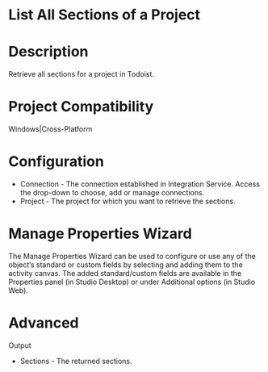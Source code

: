 ﻿# List All Sections of a Project

# Description

Retrieve all sections for a project in Todoist.

# Project Compatibility

Windows|Cross-Platform

# Configuration

* Connection - The connection established in Integration Service. Access the drop-down to choose, add or manage connections.
* Project - The project for which you want to retrieve the sections.

# Manage Properties Wizard

The Manage Properties Wizard can be used to configure or use any of the object’s
                standard or custom fields by selecting and adding them to the activity canvas. The
                added standard/custom fields are available in the Properties panel (in Studio
                Desktop) or under Additional options (in Studio Web).



# Advanced

Output

* Sections - The returned sections.
